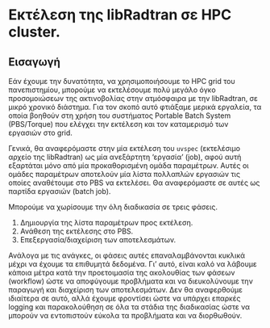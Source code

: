 
\newpage

# Εκτέλεση της libRadtran σε HPC cluster. #

## Εισαγωγή ##

Εάν έχουμε την δυνατότητα, να χρησιμοποιήσουμε το HPC grid του πανεπιστημίου, μπορούμε να εκτελέσουμε πολύ μεγάλο όγκο προσομοιώσεων της ακτινοβολίας στην ατμόσφαιρα με την libRadtran, σε μικρό χρονικό διάστημα. Για τον σκοπό αυτό φτιάξαμε μερικά εργαλεία, τα οποία βοηθούν στη χρήση του συστήματος Portable Batch System (PBS/Torque) που ελέγχει την εκτέλεση και τον καταμερισμό των εργασιών στο grid.

Γενικά, θα αναφερόμαστε στην μία εκτέλεση του `uvspec` (εκτελέσιμο αρχείο της libRadtran) ως μία ανεξάρτητη 'εργασία' (job), αφού αυτή εξαρτάται μόνο από μία προκαθορισμένη ομάδα παραμέτρων. Αυτές οι ομάδες παραμέτρων αποτελούν μία λίστα πολλαπλών εργασιών τις οποίες αναθέτουμε στο PBS να εκτελέσει. Θα αναφερόμαστε σε αυτές ως παρτίδα εργασιών (batch job).

Μπορούμε να χωρίσουμε την όλη διαδικασία σε τρεις φάσεις.

1. Δημιουργία της λίστα παραμέτρων προς εκτέλεση.
2. Ανάθεση της εκτέλεσης στο PBS.
3. Επεξεργασία/διαχείριση των αποτελεσμάτων.

Ανάλογα με τις ανάγκες, οι φάσεις αυτές επαναλαμβάνονται κυκλικά μέχρι να έχουμε τα επιθυμητά δεδομένα. Γι' αυτό, είναι καλό να λάβουμε κάποια μέτρα κατά την προετοιμασία της ακολουθίας των φάσεων (workflow) ώστε να αποφύγουμε προβλήματα και να διευκολύνουμε την παραγωγή και διαχείριση των αποτελεσμάτων. Δεν θα αναφερθούμε ιδιαίτερα σε αυτό, αλλά έχουμε φροντίσει ώστε να υπάρχει επαρκές logging και παρακολούθηση σε όλα τα στάδια της διαδικασίας ώστε να μπορούν να εντοπιστούν εύκολα τα προβλήματα και να διορθωθούν.
